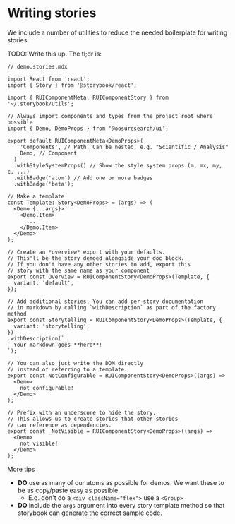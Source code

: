 
<Meta title="Contributing / Writing Stories" />

# Writing stories

We include a number of utilities to reduce the needed boilerplate for writing stories.

TODO: Write this up. The tl;dr is:

```tsx
// demo.stories.mdx

import React from 'react';
import { Story } from '@storybook/react';

import { RUIComponentMeta, RUIComponentStory } from '~/.storybook/utils';

// Always import components and types from the project root where possible
import { Demo, DemoProps } from '@oosuresearch/ui';

export default RUIComponentMeta<DemoProps>(
    'Components', // Path. Can be nested, e.g. "Scientific / Analysis"
    Demo, // Component
  )
  .withStyleSystemProps() // Show the style system props (m, mx, my, c, ...)
  .withBadge('atom') // Add one or more badges
  .withBadge('beta');

// Make a template
const Template: Story<DemoProps> = (args) => (
  <Demo {...args}>
    <Demo.Item>
      ...
    </Demo.Item>
  </Demo>
);

// Create an *overview* export with your defaults.
// This'll be the story demoed alongside your doc block.
// If you don't have any other stories to add, export this
// story with the same name as your component
export const Overview = RUIComponentStory<DemoProps>(Template, {
  variant: 'default',
});

// Add additional stories. You can add per-story documentation
// in markdown by calling `withDescription` as part of the factory method
export const Storytelling = RUIComponentStory<DemoProps>(Template, {
  variant: 'storytelling',
})
.withDescription(`
  Your markdown goes **here**!
`);

// You can also just write the DOM directly
// instead of referring to a template.
export const NotConfigurable = RUIComponentStory<DemoProps>((args) =>
  <Demo>
    not configurable!
  </Demo>
);

// Prefix with an underscore to hide the story.
// This allows us to create stories that other stories
// can reference as dependencies.
export const _NotVisible = RUIComponentStory<DemoProps>((args) =>
  <Demo>
    not visible!
  </Demo>
);
```

More tips

- **DO** use as many of our atoms as possible for demos. We want these to be as copy/paste easy as possible.
  - E.g. don't do a `<div className="flex">` use a `<Group>`
- **DO** include the `args` argument into every story template method so that storybook can generate the correct sample code.